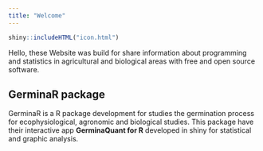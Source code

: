 ```yaml
---
title: "Welcome"
---
```


```r

shiny::includeHTML("icon.html")

```





Hello, these Website was build for share information about programming and statistics in agricultural and biological areas with free and open source software.

## GerminaR package

GerminaR is a R package development for studies the germination process for ecophysiological, agronomic and biological studies. This package have their interactive app **GerminaQuant for R** developed in shiny for statistical and graphic analysis.  

